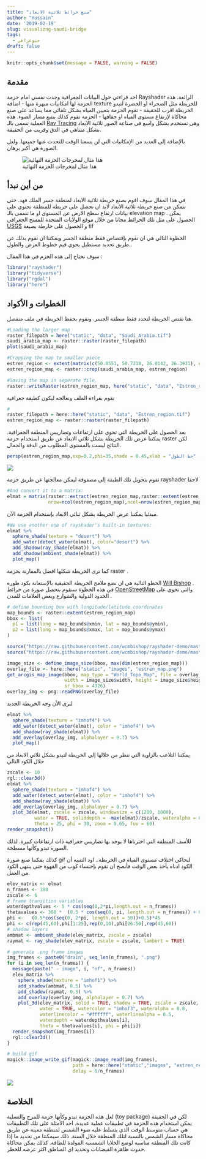 ```yaml
---
title: "صنع خرائط ثلاثية الابعاد"
author: "Hussain"
date: '2019-02-19'
slug: visualizng-saudi-bridge
tags: 
  - جيوغرافي
draft: false
---
```


```r
knitr::opts_chunk$set(message = FALSE, warning = FALSE)
```

## مقدمة 

احد قراءتي حول البيانات الجغرافية وجدت نفسي امام حزمة Rayshader الرائعة. هذه الحزمة لها امكانيات مبهرة منها 
  - اضافة texture للخريطة مثل الصحراء او الخضرة لتبدو الخريطة اقرب للحقيقة
  - تقوم الحزمة بتعيين المياه بشكل تلقائي مما يساعد على صنع محاكاة لإرتفاع مستوى المياه او جفافها
  - الحزمة تقوم كذلك بتتبع مسار الضوء. هذه العملية تسمى بالـ [Ray Tracing](https://en.wikipedia.org/wiki/Ray_tracing_(graphics)) وهي تستخدم بشكل واسع في صناعة الصور ثلاثية الابعاد بشكل متناهي في الدق وقريب من الحقيقة.

بالإضافة إلى العديد من الإمكانيات التي لن يسعنا الوقت للتحدث عنها جميعها. ولعل الصورة هي أكبر برهان. 


![هذا مثال لمخرجات الحزمة النهائية](https://raw.githubusercontent.com/tylermorganwall/rayshader/master/man/figures/README_three-d-water-1.png)


## من أين نبدأ
في هذا المقال سوف اقوم بصنع خريطة ثلاثية الابعاد لمنطقة جسر الملك فهد. حتى نتمكن من صنع خريطة ثلاثية الابعاد لابد ان نحصل على خريطة للمنطقة تحتوي على بيانات ارتفاع سطح الارض عن المستوى او ما تسمى بالـ elevation map . يمكن الحصول على مثل تلك الخرائط مجانا من خلال موقع الولايات المتحدة للمسح الجغرافي [USGS](https://topotools.cr.usgs.gov/gmted_viewer/viewer.htm) و الحصول على خارطة بصيغة tif 

الخطوة التالي هي ان نقوم بإقتصاص فقط منطقة الجسر ويمكننا ان نقوم بذلك عن طريق تحديد مستطيل يحوي قيم خطوط العرض والطول..

سوف نحتاج إلى هذه الحزم في هذا المقال : 

```r
library("rayshader")
library("tidyverse")
library("rgdal")
library("here")
```

## الخطوات و الأكواد
هنا نقتص الخريطة لنحدد فقط منطقة الجسر. ونقوم بحفظ الخريطة في ملف منفصل.

```r
#Loading the larger map
raster_filepath = here("static", "data", "Saudi_Arabia.tif")
saudi_arabia_map <- raster::raster(raster_filepath)
plot(saudi_arabia_map)

#Cropping the map to smaller piece
estren_region <- extent(matrix(c(50.0551, 50.7218, 26.0142, 26.3931), ncol = 2, byrow = TRUE))
estren_region_map <- raster::crop(saudi_arabia_map, estren_region)

#Saving the map in seperate file.
raster::writeRaster(estren_region_map, here("static", "data", "Estren_region.tif"), format="GTiff", overwrite=TRUE)

```

نقوم بقراءة الملف ونعالجه ليكون كطبقة جغرافية

```r
#
raster_filepath = here::here("static", "data", "Estren_region.tif")
estren_region_map <- raster::raster(raster_filepath)
```

بعد الحصول على الخريطة التي تحوي على ارتفاعات وتضاريس المنطقة الجغرافية. يمكننا عرض تلك الخريطة بشكل ثلاثي الابعاد عن طريق استخدام حزمة raster لكن النتائج ليست بالمستوى المطلوب من الدقة والجمال. 

```r

persp(estren_region_map,exp=0.2,phi=35,shade = 0.45,xlab = "خط الطول" , ylab = "خط العرض", zlab = "الارتفاع", col = "gold",lwd = 0.08)

```

![](/post/2019-02-11-visualizng-saudi-bridge_files/3d_estren_regsion.png)

نقوم بتحويل تلك الطبقة إلى مصفوفة ليمكن معالجتها عن طريق حزمة rayshader لاحقا

```r
#And convert it to a matrix:
elmat = matrix(raster::extract(estren_region_map,raster::extent(estren_region_map),buffer=1000),
               nrow=ncol(estren_region_map),ncol=nrow(estren_region_map))

```

مبدئيا يمكننا عرض الخريطة بشكل ثنائي الابعاد بإستخدام الحزمة الآن. 

```r
#We use another one of rayshader's built-in textures:
elmat %>%
  sphere_shade(texture = "desert") %>%
  add_water(detect_water(elmat), color="desert") %>%
  add_shadow(ray_shade(elmat)) %>%
  add_shadow(ambient_shade(elmat)) %>%
  plot_map()
```

كما ترى الخريطة شكلها افضل بالمقارنة بحزمة raster . 

الخطو التالية هي ان نضع ملامح الخريطة الحقيقية بالإستعانة بكود طوره [Will Bishop](https://github.com/wcmbishop/rayshader-demo/tree/master/R) . في هذه الخطوة سنقوم بتحميل صورة من خرائط [OpenStreetMap](https://www.openstreetmap.org/#map=7/26.131/50.521) والتي تحوي على الحدود الدولية والشوارع وبعض العلامات للمدن .


```r
# define bounding box with longitude/latitude coordinates
map_bounds <- raster::extent(estren_region_map)
bbox <- list(
  p1 = list(long = map_bounds@xmin, lat = map_bounds@ymin),
  p2 = list(long = map_bounds@xmax, lat = map_bounds@ymax)
)

source("https://raw.githubusercontent.com/wcmbishop/rayshader-demo/master/R/image-size.R")
source("https://raw.githubusercontent.com/wcmbishop/rayshader-demo/master/R/map-image-api.R")

image_size <- define_image_size(bbox, max(dim(estren_region_map)))
overlay_file <- here::here("static", "images", "estren_map.png")
get_arcgis_map_image(bbox, map_type = "World_Topo_Map", file = overlay_file,
                     width = image_size$width, height = image_size$height, 
                     sr_bbox = 4326)
overlay_img <- png::readPNG(overlay_file)

```

لنرى الأن وجه الخريطة الجديد 

```r
elmat %>%
  sphere_shade(texture = "imhof4") %>%
  add_water(detect_water(elmat), color = "imhof4") %>%
  add_shadow(ray_shade(elmat)) %>%
  add_overlay(overlay_img, alphalayer = 0.7) %>%
  plot_map()
```

يمكننا التلاعب بالزاوية التي ننظر من خلالها إلى الخريطة لتبدو بشكل ثلاثي الابعاد من خلال الكود التالي

```r
zscale <- 10
rgl::clear3d()
elmat %>%
  sphere_shade(texture = "imhof4") %>%
  add_water(detect_water(elmat), color = "imhof4") %>%
  add_shadow(ray_shade(elmat)) %>%
  add_overlay(overlay_img, alphalayer = 0.7) %>%
  plot_3d(elmat, zscale = zscale, windowsize = c(1200, 1000),
          water = TRUE, soliddepth = -max(elmat)/zscale, wateralpha = 0,
          theta = 25, phi = 30, zoom = 0.65, fov = 60)
render_snapshot()
```
للأسف المنطقة التي اخترناها لا يوجد بها تضاريس جغرافية ذات ارتفاعات كبيرة. لذلك الصورة تبدو وكأنها مسطحة. 

كذلك يمكننا صنع صورة gif لنحاكي اختلاف مستوى المياه في الخريطة.. اود التنبيه أن الكود ادناه يأخذ بعض الوقت فأنصح ان تقوم بإحتساء كوب من القهوة حتى ينتهي الكود من العمل.  

```r
elev_matrix <- elmat
n_frames <- 180
zscale <- 6
# frame transition variables
waterdepthvalues <- 5 * cos(seq(0,2*pi,length.out = n_frames))
thetavalues <- 360 *  (0.5 * cos(seq(0, pi, length.out = n_frames)) + 0.5)
phi <-   (0.5*cos(seq(0, 2*pi, length.out = 50))+0.5)*45
phi <- c(rep(45,60),phi[1:25],rep(0,10),phi[26:50],rep(45,60))
# shadow layers
ambmat <- ambient_shade(elev_matrix, zscale = zscale)
raymat <- ray_shade(elev_matrix, zscale = zscale, lambert = TRUE)

# generate .png frame images
img_frames <- paste0("drain", seq_len(n_frames), ".png")
for (i in seq_len(n_frames)) {
  message(paste(" - image", i, "of", n_frames))
  elev_matrix %>%
    sphere_shade(texture = "imhof1") %>%
    add_shadow(ambmat, 0.5) %>%
    add_shadow(raymat, 0.5) %>%
    add_overlay(overlay_img, alphalayer = 0.7) %>%
    plot_3d(elev_matrix, solid = TRUE, shadow = TRUE, zscale = zscale, 
            water = TRUE, watercolor = "imhof3", wateralpha = 0.8, 
            waterlinecolor = "#ffffff", waterlinealpha = 0.5,
            waterdepth = waterdepthvalues[i], 
            theta = thetavalues[i], phi = phi[i])
  render_snapshot(img_frames[i])
  rgl::clear3d()
}

# build gif
magick::image_write_gif(magick::image_read(img_frames), 
                        path = here::here("static","images", "estren_region.gif"), 
                        delay = 6/n_frames)
```

![](/post/2019-02-11-visualizng-saudi-bridge_files/estren_region.gif)

## الخلاصة 
لعل هذه الحزمة تبدو وكأنها حزمة للمرح والتسلية (toy package) لكن في الحقيقة يمكن استخدام هذه الحزمة في تطبيقات عملية عديدة. احد الأمثلة على تلك التطبيقات هي حساب متوسط الوقت الذي يتسلط عليه ضوء الشمس لمنطقة معينة عن طريق محاكاة مسار الشمس بالنسبة لتلك المنطقة خلال السنة. ذلك سيمكننا من تحديد ما إذا كانت تلك المنطقة مناسبة لوضع الخلايا الشمسية المولدة للطاقة. كذلك يمكن محاكاة حدوث ظاهرة الفيضانات وتحديد اي المناطق اكثر عرضه للخطر.